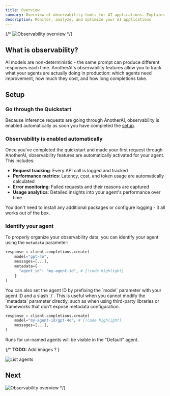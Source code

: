 ```yaml
---
title: Overview
summary: Overview of observability tools for AI applications. Explains how to automatically monitor, analyze, and optimize agent performance.
description: Monitor, analyze, and optimize your AI applications
---
```



{/* ![Observability overview](</images/observability/header.png>) */}

## What is observability?

AI models are non-deterministic - the same prompt can produce different responses each time. AnotherAI's observability features allow you to track what your agents are actually doing in production: which agents need improvement, how much they cost, and how long completions take.

## Setup

<Steps>
<Step>

### Go through the Quickstart

Because inference requests are going through AnotherAI, observability is enabled automatically as soon you have completed the [setup](/#set-up).

</Step>

<Step>

### Observability is enabled automatically

Once you've completed the quickstart and made your first request through AnotherAI, observability features are automatically activated for your agent. This includes:

- **Request tracking**: Every API call is logged and tracked
- **Performance metrics**: Latency, cost, and token usage are automatically calculated
- **Error monitoring**: Failed requests and their reasons are captured
- **Usage analytics**: Detailed insights into your agent's performance over time

You don't need to install any additional packages or configure logging - it all works out of the box.

</Step>

<Step>

### Identify your agent

To properly organize your observability data, you can identify your agent using the `metadata` parameter:

```python
response = client.completions.create(
    model="gpt-4o",
    messages=[...],
    metadata={
      "agent_id": "my-agent-id", # [!code highlight]
    }
)
```

<Callout type="info">
You can also set the agent ID by prefixing the `model` parameter with your agent ID and a slash `/`. This is useful when you cannot modify the `metadata` parameter directly, such as when using third-party libraries or frameworks that don't expose metadata configuration.
</Callout>

```python
response = client.completions.create(
    model="my-agent-id/gpt-4o", # [!code highlight]
    messages=[...],
)
```

<Callout type="info">
  Runs for un-named agents will be visible in the "Default" agent.
</Callout>

</Step>
</Steps>

{/*<Callout type="warning">
**TODO:** Add images ?
</Callout>}


![List agents](</images/observability/list-agents.png>)

## Next

![Observability overview](</images/observability/overview.png>) */}
